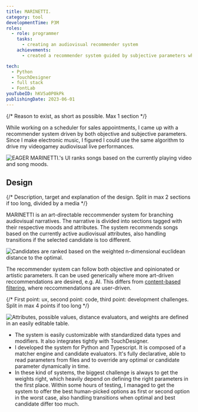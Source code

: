```yaml
---
title: MARINETTI.
category: tool
developmentTime: P3M
roles:
  - role: programmer
    tasks:
      - creating an audiovisual recommender system
    achievements:
      - created a recommender system guided by subjective parameters where the best option is always among the first two

tech:
  - Python
  - TouchDesigner
  - full stack
  - FontLab
youTubeID: hKV5a0P0kPk
publishingDate: 2023-06-01
---
```


{/* Reason to exist, as short as possible. Max 1 section */}

While working on a scheduler for sales appointments, I came up with a recommender system driven by both objective and subjective parameters. Since I make electronic music, I figured I could use the same algorithm to drive my videogamey audiovisual live performances.

![EAGER MARINETTI.'s UI ranks songs based on the currently playing video and song moods.](./marinetti-ui.png)

## Design

{/* Description, target and explanation of the design. Split in max 2 sections if too long, divided by a media */}

MARINETTI is an art-directable reccommender system for branching audiovisual narratives. The narrative is divided into sections tagged with their respective moods and attributes. The system recommends songs based on the currently active audiovisual attributes, also handling transitions if the selected candidate is too different.

![Candidates are ranked based on the weighted n-dimensional euclidean distance to the optimal.](./marinetti-parameters.png)

The recommender system can follow both objective and opinionated or artistic parameters. It can be used generically where more art-driven reccommendations are desired, e.g. AI. This differs from [content-based filtering](https://wikipedia.org/wiki/Recommender_system#Content-based_filtering), where reccommendations are user-driven.

{/* First point: ux, second point: code, third point: development challenges. Split in max 4 points if too long */}

![Attributes, possible values, distance evaluators, and weights are defined in an easily editable table.](./marinetti-weights.png)

- The system is easily customizable with standardized data types and modifiers. It also integrates tightly with TouchDesigner.
- I developed the system for Python and Typescript. It is composed of a matcher engine and candidate evaluators. It's fully declarative, able to read parameters from files and to override any optimal or candidate parameter dynamically in time.
- In these kind of systems, the biggest challenge is always to get the weights right, which heavily depend on defining the right parameters in the first place. Within some hours of testing, I managed to get the system to offer the best human-picked options as first or second option in the worst case, also handling transitions when optimal and best candidate differ too much.
